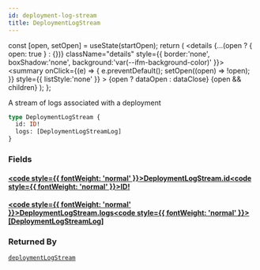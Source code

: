 ```yaml
---
id: deployment-log-stream
title: DeploymentLogStream
---
```









  const [open, setOpen] = useState(startOpen);
  return (
    <details {...(open ? { open: true } : {})} className="details" style={{ border:'none', boxShadow:'none', background:'var(--ifm-background-color)' }}>
      <summary
        onClick={(e) => {
          e.preventDefault();
          setOpen((open) => !open);
        }}
        style={{ listStyle:'none' }}
      >
      {open ? dataOpen : dataClose}
      </summary>
      {open && children}
    </details>
  );
};








A stream of logs associated with a deployment


```graphql
type DeploymentLogStream {
  id: ID!
  logs: [DeploymentLogStreamLog]
}
```




### Fields

#### [<code style={{ fontWeight: 'normal' }}>DeploymentLogStream.<b>id</b></code>](#)<Bullet />[<code style={{ fontWeight: 'normal' }}><b>ID!</b></code>](/swapi/types/scalars/id.mdx) <Badge class="badge badge--secondary badge--non_null" text="non-null"/> <Badge class="badge badge--secondary " text="scalar"/> 



#### [<code style={{ fontWeight: 'normal' }}>DeploymentLogStream.<b>logs</b></code>](#)<Bullet />[<code style={{ fontWeight: 'normal' }}><b>[DeploymentLogStreamLog]</b></code>](/swapi/types/objects/deployment-log-stream-log.mdx) <Badge class="badge badge--secondary " text="list"/> <Badge class="badge badge--secondary " text="object"/> 







### Returned By

[`deploymentLogStream`](/swapi/operations/queries/deployment-log-stream.mdx)  <Badge class="badge badge--secondary badge--relation" text="query"/>